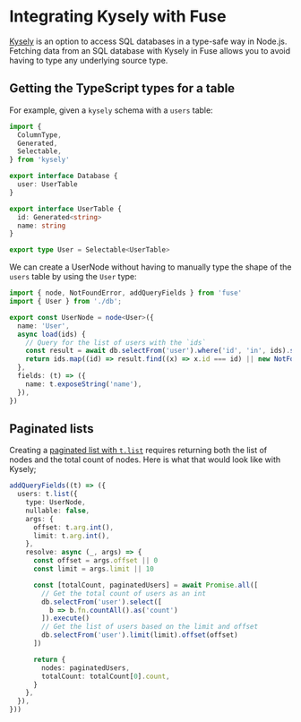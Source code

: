 # Integrating Kysely with Fuse

[Kysely](https://orm.drizzle.team/docs/overview) is an option to access SQL databases in a type-safe way in Node.js.
Fetching data from an SQL database with Kysely in Fuse allows you to avoid having to type any underlying source type.

## Getting the TypeScript types for a table

For example, given a `kysely` schema with a `users` table:

```ts
import {
  ColumnType,
  Generated,
  Selectable,
} from 'kysely'

export interface Database {
  user: UserTable
}

export interface UserTable {
  id: Generated<string>
  name: string
}

export type User = Selectable<UserTable>
```

We can create a UserNode without having to manually type the shape of the `users` table by using the `User` type:

```ts
import { node, NotFoundError, addQueryFields } from 'fuse'
import { User } from './db';

export const UserNode = node<User>({
  name: 'User',
  async load(ids) {
    // Query for the list of users with the `ids`
    const result = await db.selectFrom('user').where('id', 'in', ids).selectAll().execute()
    return ids.map((id) => result.find((x) => x.id === id) || new NotFoundError('Could not find user.'));
  },
  fields: (t) => ({
    name: t.exposeString('name'),
  }),
})
```

## Paginated lists

Creating a [paginated list with `t.list`](/docs/server/lists) requires returning both the list of nodes and the total count of nodes.
Here is what that would look like with Kysely;

```ts
addQueryFields((t) => ({
  users: t.list({
    type: UserNode,
    nullable: false,
    args: {
      offset: t.arg.int(),
      limit: t.arg.int(),
    },
    resolve: async (_, args) => {
      const offset = args.offset || 0
      const limit = args.limit || 10

      const [totalCount, paginatedUsers] = await Promise.all([
        // Get the total count of users as an int
        db.selectFrom('user').select([
          b => b.fn.countAll().as('count')
        ]).execute()
        // Get the list of users based on the limit and offset
        db.selectFrom('user').limit(limit).offset(offset)
      ])

      return {
        nodes: paginatedUsers,
        totalCount: totalCount[0].count,
      }
    },
  }),
}))
```
